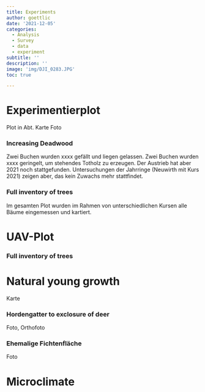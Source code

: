 ```yaml
---
title: Experiments
author: goettlic
date: '2021-12-05'
categories:
  - Analysis
  - Survey
  - data
  - experiment
subtitle: ''
description: ''
image: 'img/DJI_0283.JPG'
toc: true

---
```

# Experimentierplot
Plot in Abt. 
Karte
Foto

### Increasing Deadwood
Zwei Buchen wurden xxxx gefällt und liegen gelassen. Zwei Buchen wurden xxxx geringelt, um stehendes Totholz zu erzeugen. Der Austrieb hat aber 2021 noch stattgefunden. Untersuchungen der Jahrringe (Neuwirth mit Kurs 2021) zeigen aber, das kein Zuwachs mehr stattfindet.

### Full inventory of trees
Im gesamten Plot wurden im Rahmen von unterschiedlichen Kursen alle Bäume eingemessen und kartiert. 

# UAV-Plot

### Full inventory of trees

# Natural young growth
Karte

### Hordengatter to exclosure of deer
Foto, Orthofoto

### Ehemalige Fichtenfläche
Foto

# Microclimate
